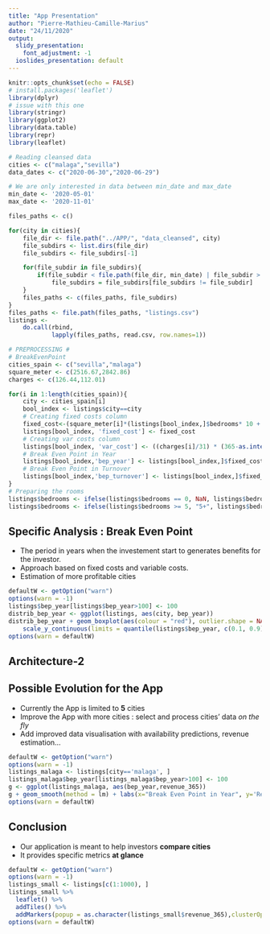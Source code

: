 ```yaml
---
title: "App Presentation"
author: "Pierre-Mathieu-Camille-Marius"
date: "24/11/2020"
output:
  slidy_presentation:
    font_adjustment: -1
  ioslides_presentation: default
---
```

```r
knitr::opts_chunk$set(echo = FALSE)
# install.packages('leaflet')
library(dplyr)
# issue with this one
library(stringr)
library(ggplot2)
library(data.table)
library(repr)
library(leaflet)

# Reading cleansed data
cities <- c("malaga","sevilla")
data_dates <- c("2020-06-30","2020-06-29")

# We are only interested in data between min_date and max_date
min_date <- '2020-05-01'
max_date <- '2020-11-01'

files_paths <- c()

for(city in cities){
    file_dir <- file.path("../APP/", "data_cleansed", city)
    file_subdirs <- list.dirs(file_dir)
    file_subdirs <- file_subdirs[-1]

    for(file_subdir in file_subdirs){
        if(file_subdir < file.path(file_dir, min_date) | file_subdir > file.path(file_dir, max_date)  )
            file_subdirs = file_subdirs[file_subdirs != file_subdir]
    }
    files_paths <- c(files_paths, file_subdirs)
}
files_paths <- file.path(files_paths, "listings.csv")
listings <-
    do.call(rbind,
            lapply(files_paths, read.csv, row.names=1))

# PREPROCESSING #
# BreakEvenPoint
cities_spain <- c("sevilla","malaga")
square_meter <- c(2516.67,2842.86)
charges <- c(126.44,112.01)

for(i in 1:length(cities_spain)){
    city <- cities_spain[i]
    bool_index <- listings$city==city
    # Creating fixed costs column
    fixed_cost<-(square_meter[i]*(listings[bool_index,]$bedrooms* 10 + (1.5*listings[bool_index,]$bedrooms+8.5)))
    listings[bool_index, 'fixed_cost'] <- fixed_cost
    # Creating var costs column
    listings[bool_index, 'var_cost'] <- ((charges[i]/31) * (365-as.integer(listings[bool_index, ]$availability_365)))
    # Break Even Point in Year
    listings[bool_index,'bep_year'] <- listings[bool_index,]$fixed_cost/(listings[bool_index,]$revenue_365-listings[bool_index,]$var_cost)
    # Break Even Point in Turnover
    listings[bool_index,'bep_turnover'] <- listings[bool_index,]$fixed_cost/((listings[bool_index,]$revenue_365-listings[bool_index,]$var_cost)/listings[bool_index,]$revenue_365)
}
# Preparing the rooms
listings$bedrooms <- ifelse(listings$bedrooms == 0, NaN, listings$bedrooms)
listings$bedrooms <- ifelse(listings$bedrooms >= 5, "5+", listings$bedrooms)
```

## Specific Analysis : Break Even Point
- The period in years when the investement start to generates benefits for the investor.
- Approach based on fixed costs and variable costs.
- Estimation of more profitable cities
```r
defaultW <- getOption("warn")
options(warn = -1)
listings$bep_year[listings$bep_year>100] <- 100
distrib_bep_year <- ggplot(listings, aes(city, bep_year))
distrib_bep_year + geom_boxplot(aes(colour = "red"), outlier.shape = NA) +
    scale_y_continuous(limits = quantile(listings$bep_year, c(0.1, 0.9), na.rm = T))
options(warn = defaultW)
```
## Architecture-2



## Possible Evolution for the App
- Currently the App is limited to **5** cities
- Improve the App with more cities : select and process cities' data *on the fly*
- Add improved data visualisation with availability predictions, revenue estimation...

```r
defaultW <- getOption("warn")
options(warn = -1)
listings_malaga <- listings[city=='malaga', ]
listings_malaga$bep_year[listings_malaga$bep_year>100] <- 100
g <- ggplot(listings_malaga, aes(bep_year,revenue_365))
g + geom_smooth(method = lm) + labs(x="Break Even Point in Year", y='Revenue per Year')
options(warn = defaultW)
```



## Conclusion

- Our application is meant to help investors **compare cities**
- It provides specific metrics **at glance**

```r
defaultW <- getOption("warn")
options(warn = -1)
listings_small <- listings[c(1:1000), ]
listings_small %>%
  leaflet() %>%
  addTiles() %>%
  addMarkers(popup = as.character(listings_small$revenue_365),clusterOptions = markerClusterOptions())
options(warn = defaultW)
```
